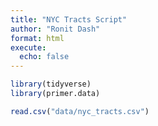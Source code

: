 ```yaml
---
title: "NYC Tracts Script"
author: "Ronit Dash"
format: html
execute: 
  echo: false
---
```

```r
library(tidyverse)
library(primer.data)
```

```r
read.csv("data/nyc_tracts.csv")

```



